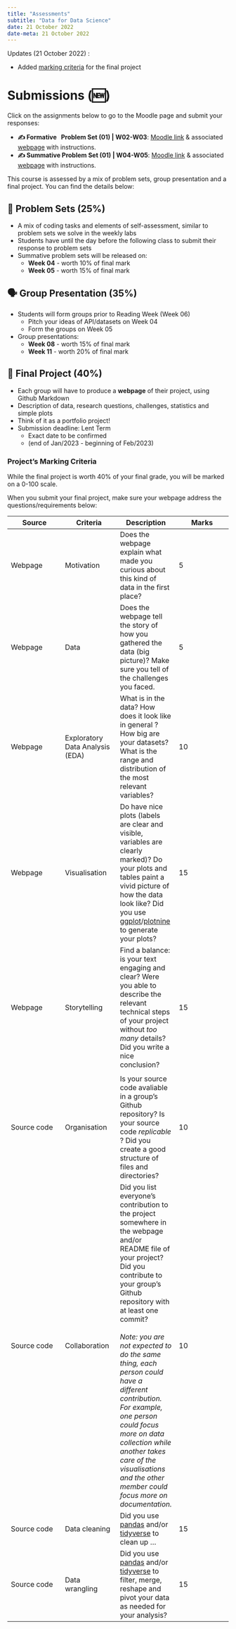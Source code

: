 ---
title: "Assessments"
subtitle: "Data for Data Science"
date: 21 October 2022
date-meta: 21 October 2022
---

::: {.callout-important collapse="false"}

Updates (21 October 2022) :

- Added [marking criteria](#projects-marking-criteria) for the final project
:::

# Submissions (🆕)

Click on the assignments below to go to the Moodle page and submit your responses:

- **✍️ Formative &nbsp;&nbsp;Problem Set (01) | W02-W03**: [Moodle link](https://moodle.lse.ac.uk/mod/coursework/view.php?id=1123148&forceview=1) & associated [webpage](/assessments/formative1.qmd) with  instructions.
- **✍️ Summative Problem Set (01) | W04-W05**: [Moodle link](https://moodle.lse.ac.uk/mod/coursework/view.php?id=1127337) & associated [webpage](/assessments/summative1.qmd) with instructions.


This course is assessed by a mix of problem sets, group presentation and a final project. You can find the details below:

## 📝 Problem Sets (25%)

-   A mix of coding tasks and elements of self-assessment, similar to problem sets we solve in the weekly labs
-   Students have until the day before the following class to submit their response to problem sets
-   Summative problem sets will be released on: 
    - **Week 04** - worth 10% of final mark
    - **Week 05** - worth 15% of final mark

## 🗣️ Group Presentation (35%)

-  Students will form groups prior to Reading Week (Week 06)
    - Pitch your ideas of API/datasets on Week 04
    - Form the groups on Week 05
-   Group presentations: 
    - **Week 08** - worth 15% of final mark
    - **Week 11** - worth 20% of final mark

## 🎇 Final Project (40%)

- Each group will have to produce a **webpage** of their project, using Github Markdown
- Description of data, research questions, challenges, statistics and simple plots
- Think of it as a portfolio project!
- Submission deadline: Lent Term
    - Exact date to be confirmed
    - (end of Jan/2023 - beginning of Feb/2023)

### Project's Marking Criteria

While the final project is worth 40% of your final grade, you will be marked on a 0-100 scale.

When you submit your final project, make sure your webpage address the questions/requirements below:

| **Source** | **Criteria** | **Description** | **Marks** |
| --- | --- | --- | --- | 
| Webpage | Motivation | Does the webpage explain what made you curious about this kind of data in the first place? | 5 |
| Webpage | Data | Does the webpage tell the story of how you gathered the data (big picture)? Make sure you tell of the challenges you faced. | 5 |
| Webpage | Exploratory Data Analysis (EDA) | What is in the data? How does it look like in general ? How big are your datasets? What is the range and distribution of the most relevant variables? |  10 |
| Webpage | Visualisation | Do have nice plots (labels are clear and visible, variables are clearly marked)? Do your plots and tables paint a vivid picture of how the data look like? Did you use [ggplot](https://ggplot2.tidyverse.org/)/[plotnine](https://plotnine.readthedocs.io/) to generate your plots? | 15 |
| Webpage | Storytelling | Find a balance: is your text engaging and clear? Were you able to describe the relevant technical steps of your project without _too many_ details? Did you write a nice conclusion?  | 15  |
|  |  |  |  |
| Source code | Organisation | Is your source code avaliable in a group's Github repository? Is your source code _replicable_ ? Did you create a good structure of files and directories?  | 10 |
| Source code | Collaboration | Did you list everyone's contribution to the project somewhere in the webpage and/or README file of your project? Did you contribute to your group's Github repository with at least one commit? <br/><br/> _Note: you are not expected to do the same thing, each person could have a different contribution. For example, one person could focus more on data collection while another takes care of the visualisations and the other member could focus more on documentation._  | 10 |
| Source code | Data cleaning | Did you use [pandas](https://pandas.pydata.org/docs/user_guide/index.html#user-guide) and/or [tidyverse](https://r4ds.had.co.nz/) to clean up ... | 15 |
| Source code | Data wrangling | Did you use [pandas](https://pandas.pydata.org/docs/user_guide/index.html#user-guide) and/or [tidyverse](https://r4ds.had.co.nz/) to filter, merge, reshape and pivot your data as needed for your analysis? | 15 | 
